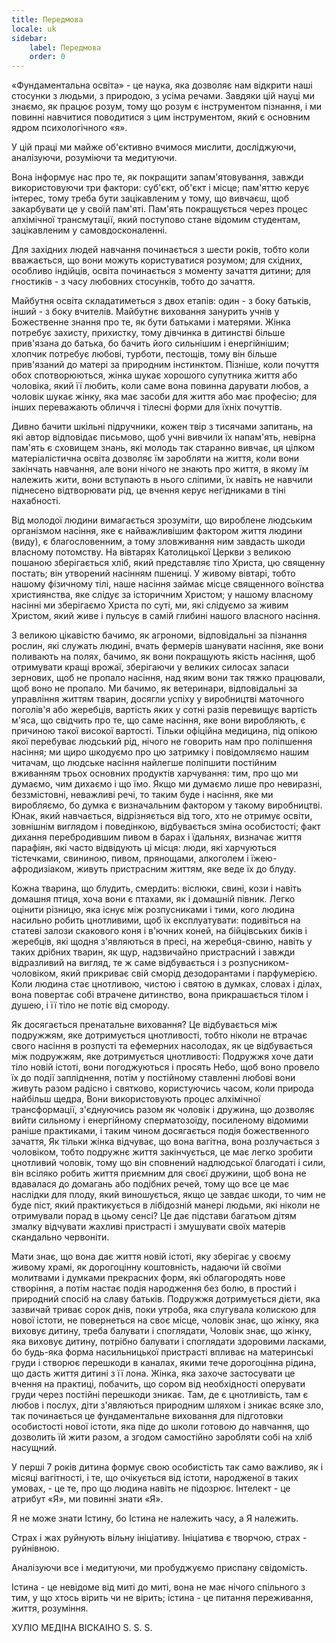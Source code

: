 ```yaml
---
title: Передмова
locale: uk
sidebar:
    label: Передмова
    order: 0
---
```

«Фундаментальна освіта» - це наука, яка дозволяє нам відкрити наші стосунки з людьми, з природою, з усіма речами. Завдяки цій науці ми знаємо, як працює розум, тому що розум є інструментом пізнання, і ми повинні навчитися поводитися з цим інструментом, який є основним ядром психологічного «я».

У цій праці ми майже об'єктивно вчимося мислити, досліджуючи, аналізуючи, розуміючи та медитуючи.

Вона інформує нас про те, як покращити запам'ятовування, завжди використовуючи три фактори: суб'єкт, об'єкт і місце; пам'яттю керує інтерес, тому треба бути зацікавленим у тому, що вивчаєш, щоб закарбувати це у своїй пам'яті. Пам'ять покращується через процес алхімічної трансмутації, який поступово стане відомим студентам, зацікавленим у самовдосконаленні.

Для західних людей навчання починається з шести років, тобто коли вважається, що вони можуть користуватися розумом; для східних, особливо індійців, освіта починається з моменту зачаття дитини; для гностиків - з часу любовних стосунків, тобто до зачаття.

Майбутня освіта складатиметься з двох етапів: один - з боку батьків, інший - з боку вчителів. Майбутнє виховання занурить учнів у Божественне знання про те, як бути батьками і матерями. Жінка потребує захисту, прихистку, тому дівчинка в дитинстві більше прив'язана до батька, бо бачить його сильнішим і енергійнішим; хлопчик потребує любові, турботи, пестощів, тому він більше прив'язаний до матері за природним інстинктом. Пізніше, коли почуття обох спотворюються, жінка шукає хорошого супутника життя або чоловіка, який її любить, коли саме вона повинна дарувати любов, а чоловік шукає жінку, яка має засоби для життя або має професію; для інших переважають обличчя і тілесні форми для їхніх почуттів.

Дивно бачити шкільні підручники, кожен твір з тисячами запитань, на які автор відповідає письмово, щоб учні вивчили їх напам'ять, невірна пам'ять є сховищем знань, які молодь так старанно вивчає, ця цілком матеріалістична освіта дозволяє їм заробляти на життя, коли вони закінчать навчання, але вони нічого не знають про життя, в якому їм належить жити, вони вступають в нього сліпими, їх навіть не навчили піднесено відтворювати рід, це вчення керує негідниками в тіні нахабності.

Від молодої людини вимагається зрозуміти, що вироблене людським організмом насіння, яке є найважливішим фактором життя людини (виду), є благословенним, а тому зловживання ним завдасть шкоди власному потомству. На вівтарях Католицької Церкви з великою пошаною зберігається хліб, який представляє тіло Христа, цю священну постать; він утворений насінням пшениці. У живому вівтарі, тобто нашому фізичному тілі, наше насіння займає місце священного воїнства християнства, яке слідує за історичним Христом; у нашому власному насінні ми зберігаємо Христа по суті, ми, які слідуємо за живим Христом, який живе і пульсує в самій глибині нашого власного насіння.

З великою цікавістю бачимо, як агрономи, відповідальні за пізнання рослин, які служать людині, вчать фермерів шанувати насіння, яке вони поливають на полях, бачимо, як вони покращують якість насіння, щоб отримувати кращі врожаї, зберігаючи у великих силосах запаси зернових, щоб не пропало насіння, над яким вони так тяжко працювали, щоб воно не пропало. Ми бачимо, як ветеринари, відповідальні за управління життям тварин, досягли успіху у виробництві маточного поголів'я або жеребців, вартість яких у сотні разів перевищує вартість м'яса, що свідчить про те, що саме насіння, яке вони виробляють, є причиною такої високої вартості. Тільки офіційна медицина, під опікою якої перебуває людський рід, нічого не говорить нам про поліпшення насіння; ми щиро шкодуємо про цю затримку і повідомляємо нашим читачам, що людське насіння найлегше поліпшити постійним вживанням трьох основних продуктів харчування: тим, про що ми думаємо, чим дихаємо і що їмо. Якщо ми думаємо лише про невиразні, беззмістовні, неважливі речі, то таким буде і насіння, яке ми виробляємо, бо думка є визначальним фактором у такому виробництві. Юнак, який навчається, відрізняється від того, хто не отримує освіти, зовнішнім виглядом і поведінкою, відбувається зміна особистості; факт дихання перебродившим пивом в барах і їдальнях, визначає життя парафіян, які часто відвідують ці місця: люди, які харчуються тістечками, свининою, пивом, прянощами, алкоголем і їжею-афродизіаком, живуть пристрасним життям, яке веде їх до блуду.

Кожна тварина, що блудить, смердить: віслюки, свині, кози і навіть домашня птиця, хоча вони є птахами, як і домашній півник. Легко оцінити різницю, яка існує між розпусниками і тими, кого людина насильно робить цнотливими, щоб їх експлуатувати: подивіться на статеві залози скакового коня і в'ючних коней, на бійцівських биків і жеребців, які щодня з'являються в пресі, на жеребця-свиню, навіть у таких дрібних тварин, як щур, надзвичайно пристрасний і завжди відразливий на вигляд, те ж саме відбувається і з розпусником-чоловіком, який прикриває свій сморід дезодорантами і парфумерією. Коли людина стає цнотливою, чистою і святою в думках, словах і ділах, вона повертає собі втрачене дитинство, вона прикрашається тілом і душею, і її тіло не потіє від смороду.

Як досягається пренатальне виховання? Це відбувається між подружжям, яке дотримується цнотливості, тобто ніколи не втрачає свого насіння в розпусті та ефемерних насолодах, як це відбувається між подружжям, яке дотримується цнотливості: Подружжя хоче дати тіло новій істоті, вони погоджуються і просять Небо, щоб воно провело їх до події запліднення, потім у постійному ставленні любові вони живуть разом радісно і святково, користуючись часом, коли природа найбільш щедра, Вони використовують процес алхімічної трансформації, з'єднуючись разом як чоловік і дружина, що дозволяє вийти сильному і енергійному сперматозоїду, посиленому відомими раніше практиками, і таким чином досягається подія божественного зачаття, Як тільки жінка відчуває, що вона вагітна, вона розлучається з чоловіком, тобто подружнє життя закінчується, це має легко зробити цнотливий чоловік, тому що він сповнений надлюдської благодаті і сили, він всіляко робить життя приємним для своєї дружини, щоб вона не вдавалася до домагань або подібних речей, тому що все це має наслідки для плоду, який виношується, якщо це завдає шкоди, то чим не буде піст, який практикується в лібідозній манері людьми, які ніколи не отримували порад в цьому сенсі? Це дає підстави багатьом дітям змалку відчувати жахливі пристрасті і змушувати своїх матерів скандально червоніти.

Мати знає, що вона дає життя новій істоті, яку зберігає у своєму живому храмі, як дорогоцінну коштовність, надаючи їй своїми молитвами і думками прекрасних форм, які облагородять нове створіння, а потім настає подія народження без болю, в простий і природний спосіб на славу батьків. Подружжя дотримується дієти, яка зазвичай триває сорок днів, поки утроба, яка слугувала колискою для нової істоти, не повернеться на своє місце, чоловік знає, що жінку, яка виховує дитину, треба балувати і споглядати, Чоловік знає, що жінку, яка виховує дитину, потрібно балувати і споглядати здоровими ласками, бо будь-яка форма насильницької пристрасті впливає на материнські груди і створює перешкоди в каналах, якими тече дорогоцінна рідина, що дасть життя дитині з її лона. Жінка, яка захоче застосувати це вчення на практиці, побачить, що сором від необхідності оперувати груди через постійні перешкоди зникає. Там, де є цнотливість, там є любов і послух, діти з'являються природним шляхом і зникає всяке зло, так починається це фундаментальне виховання для підготовки особистості нової істоти, яка піде до школи готовою до навчання, що дозволить їй жити разом, а згодом самостійно заробляти собі на хліб насущний.

У перші 7 років дитина формує свою особистість так само важливо, як і місяці вагітності, і те, що очікується від істоти, народженої в таких умовах, - це те, про що людина навіть не підозрює. Інтелект - це атрибут «Я», ми повинні знати «Я».

Я не може знати Істину, бо Істина не належить часу, а Я належить.

Страх і жах руйнують вільну ініціативу. Ініціатива є творчою, страх - руйнівною.

Аналізуючи все і медитуючи, ми пробуджуємо приспану свідомість.

Істина - це невідоме від миті до миті, вона не має нічого спільного з тим, у що хтось вірить чи не вірить; істина - це питання переживання, життя, розуміння.

ХУЛІО МЕДІНА ВІСКАІНО
S. S. S.
